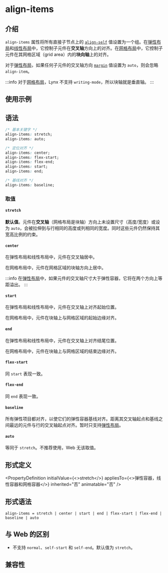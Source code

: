 # align-items


## 介绍

`align-items` 属性将所有直接子节点上的 [`align-self`](./align-self.mdx) 值设置为一个组。在[弹性布局](guide/ui/layout/flexible-box-layout.mdx)和[线性布局](guide/ui/layout/linear-layout.mdx)中，它控制子元件在**交叉轴**方向上的对齐。在[网格布局](guide/ui/layout/grid-layout.mdx)中，它控制子元件在其网格区域（grid area）内的**块向轴**上的对齐。

对于[弹性布局](guide/ui/layout/flexible-box-layout.mdx)，如果任何子元件的交叉轴方向 [`margin`](./margin.mdx) 值设置为 `auto`，则会忽略 `align-item`。

:::info
对于[网格布局](guide/ui/layout/grid-layout.mdx)，Lynx 不支持 `writing-mode`，所以块轴就是垂直轴。
:::

## 使用示例


<Go
  example="css-api"
  defaultFile="src/align-items/App.tsx"
  defaultEntryFile="dist/align-items.lynx.bundle"
  img="/assets/doc/css/align-items.jpg"
  entry="src/align-items"
/>

## 语法

```css
/* 基本关键字 */
align-items: stretch;
align-items: auto;

/* 定位对齐 */
align-items: center;
align-items: flex-start;
align-items: flex-end;
align-items: start;
align-items: end;

/* 基线对齐 */
align-items: baseline;
```

### 取值

#### `stretch`

**默认值**。元件在**交叉轴**（网格布局是块轴）方向上未设置尺寸（高度/宽度）或设为 `auto`，会被拉伸到与行相同的高度或列相同的宽度。同时这些元件仍然保持其宽高比例的约束。

#### `center`

在弹性布局和线性布局中，元件在交叉轴居中。

在网格布局中，元件在网格区域的块轴方向上居中。

:::info
在[弹性布局](guide/ui/layout/flexible-box-layout.mdx)中，如果元件的交叉轴尺寸大于弹性容器，它将在两个方向上等距溢出。
:::

#### `start`

在弹性布局和线性布局中，元件在交叉轴上对齐起始位置。

在网格布局中，元件在块轴上与网格区域的起始边缘对齐。

#### `end`

在弹性布局和线性布局中，元件在交叉轴上对齐结尾位置。

在网格布局中，元件在块轴上与网格区域的结束边缘对齐。

#### `flex-start`

同 `start` 表现一致。

#### `flex-end`

同 `end` 表现一致。

#### `baseline`

所有弹性项目都对齐，以使它们的弹性容器基线对齐。距离其交叉轴起点和基线之间最远的元件与行的交叉轴起点对齐。暂时只支持[弹性布局](guide/ui/layout/flexible-box-layout.mdx)。

#### `auto` <Deprecated/>

等同于 `stretch`。不推荐使用，Web 无该取值。

## 形式定义


<PropertyDefinition
  initialValue={<>stretch</>}
  appliesTo={<>弹性容器，线性容器和网格容器</>}
  inherited="否"
  animatable="否"
/>

## 形式语法

```
align-items = stretch | center | start | end | flex-start | flex-end | baseline | auto
```

## 与 Web 的区别

- 不支持 `normal`、`self-start` 和 `self-end`。默认值为 `stretch`。

## 兼容性


<LegacyCompatTable metadata="css/properties/align-items" />
